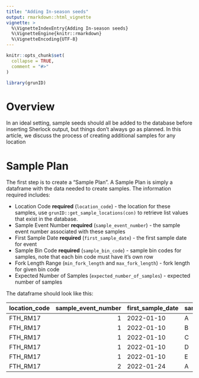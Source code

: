 ```yaml
---
title: "Adding In-season seeds"
output: rmarkdown::html_vignette
vignette: >
  %\VignetteIndexEntry{Adding In-season seeds}
  %\VignetteEngine{knitr::rmarkdown}
  %\VignetteEncoding{UTF-8}
---
```


```r
knitr::opts_chunk$set(
  collapse = TRUE,
  comment = "#>"
)
```

```r
library(grunID)
```

# Overview

In an ideal setting, sample seeds should all be added to the database before inserting Sherlock output, but things don't always go as planned. In this article, we discuss the process of creating additional samples for any location

# Sample Plan

The first step is to create a "Sample Plan". A Sample Plan is simply a dataframe with the data needed to create samples. The information required includes:

* Location Code __required__ (`location_code`) - the location for these samples, use `grunID::get_sample_locations(con)` to retrieve list values that exist in the database.
* Sample Event Number __required__ (`sample_event_number`) - the sample event number associated with these samples
* First Sample Date __required__ (`first_sample_date`) - the first sample date for event
* Sample Bin Code __required__ (`sample_bin_code`) - sample bin codes for samples, note that each bin code must have it's own row
* Fork Length Range (`min_fork_length` and `max_fork_length`) - fork length for given bin code
* Expected Number of Samples (`expected_number_of_samples`) - expected number of samples

The dataframe should look like this: 


|location_code | sample_event_number|first_sample_date |sample_bin_code | min_fork_length| max_fork_length| expected_number_of_samples|
|:-------------|-------------------:|:-----------------|:---------------|---------------:|---------------:|--------------------------:|
|FTH_RM17      |                   1|2022-01-10        |A               |              25|              65|                          0|
|FTH_RM17      |                   1|2022-01-10        |B               |              65|             105|                          0|
|FTH_RM17      |                   1|2022-01-10        |C               |             105|             145|                          0|
|FTH_RM17      |                   1|2022-01-10        |D               |             145|             185|                          0|
|FTH_RM17      |                   1|2022-01-10        |E               |             185|             225|                          0|
|FTH_RM17      |                   2|2022-01-24        |A               |              25|              65|                          0|
